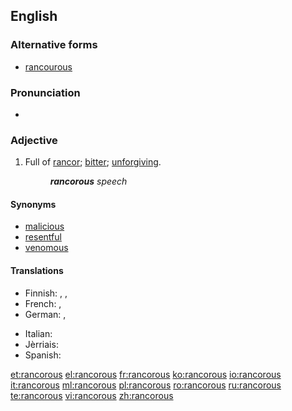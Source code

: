 ==English==

===Alternative forms===
* [[rancourous]]

===Pronunciation===
* {{a|UK}} {{IPA|/ɹæŋ.kə(ɹ).əs/}}

===Adjective===
{{en-adj}}

# Full of [[rancor]]; [[bitter]]; [[unforgiving]].
#: '''''rancorous''' speech''

====Synonyms====
* [[malicious]]
* [[resentful]]
* [[venomous]]

====Translations====
{{trans-top|full of rancor}}
* Finnish: {{t|fi|katkeroitunut}}, {{t|fi|kaunaa kantava}}, {{t|fi|kaunainen}}
* French: {{t+|fr|rancunier}}, {{t+|fr|acrimonieux}}
* German: {{t+|de|nachtragend}}, {{t|de|rachsüchtig}}
{{trans-mid}}
* Italian: {{t|it|rancoroso}}
* Jèrriais: {{t|roa-jer|rantcheunyi}}
* Spanish: {{t|es|rencoroso}}
{{trans-bottom}}

[[et:rancorous]]
[[el:rancorous]]
[[fr:rancorous]]
[[ko:rancorous]]
[[io:rancorous]]
[[it:rancorous]]
[[ml:rancorous]]
[[pl:rancorous]]
[[ro:rancorous]]
[[ru:rancorous]]
[[te:rancorous]]
[[vi:rancorous]]
[[zh:rancorous]]